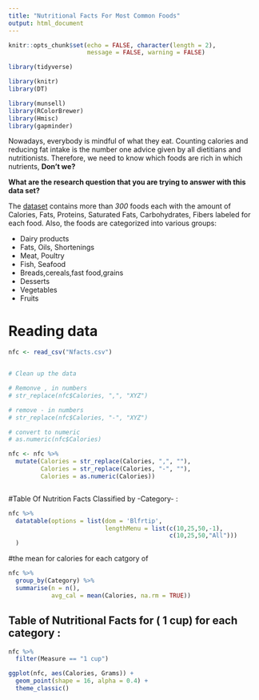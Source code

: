 ```yaml
---
title: "Nutritional Facts For Most Common Foods"
output: html_document
---
```


```r
knitr::opts_chunk$set(echo = FALSE, character(length = 2),
                      message = FALSE, warning = FALSE)

library(tidyverse)

library(knitr)
library(DT)

library(munsell)
library(RColorBrewer)
library(Hmisc)
library(gapminder)
```

Nowadays, everybody is mindful of what they eat. Counting calories and reducing fat intake is the number one advice given by all dietitians and nutritionists. Therefore, we need to know which foods are rich in which nutrients, __Don't we?__

__What are the research question that you are trying to answer with this data set?__

The [dataset](https://www.kaggle.com/niharika41298/nutrition-details-for-most-common-foods) contains more than _300_ foods each with the amount of Calories, Fats, Proteins, Saturated Fats, Carbohydrates, Fibers labeled for each food. Also, the foods are categorized into various groups:

* Dairy products
* Fats, Oils, Shortenings
* Meat, Poultry
* Fish, Seafood
* Breads,cereals,fast food,grains
* Desserts
* Vegetables
* Fruits 

# Reading data

```r
nfc <- read_csv("Nfacts.csv")


# Clean up the data

# Remonve , in numbers
# str_replace(nfc$Calories, ",", "XYZ")

# remove - in numbers
# str_replace(nfc$Calories, "-", "XYZ")

# convert to numeric
# as.numeric(nfc$Calories)

nfc <- nfc %>% 
  mutate(Calories = str_replace(Calories, ",", ""),
         Calories = str_replace(Calories, "-", ""),
         Calories = as.numeric(Calories))



```


#Table Of Nutrition Facts Classified by -Category- :

```r
nfc %>% 
  datatable(options = list(dom = 'Blfrtip',
                           lengthMenu = list(c(10,25,50,-1),
                                             c(10,25,50,"All")))
  )
```

#the mean for calories for each catgory of 

```r
nfc %>% 
  group_by(Category) %>% 
  summarise(n = n(),
            avg_cal = mean(Calories, na.rm = TRUE))
```

## Table of Nutritional Facts for ( 1 cup) for each category :

```r
nfc %>%
  filter(Measure == "1 cup")
```

```r
ggplot(nfc, aes(Calories, Grams)) +
  geom_point(shape = 16, alpha = 0.4) +
  theme_classic()
```